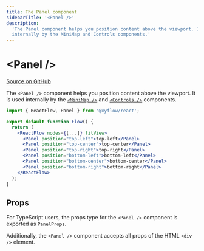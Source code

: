 ```yaml
---
title: The Panel component
sidebarTitle: '<Panel />'
description:
  'The Panel component helps you position content above the viewport. It is used
  internally by the MiniMap and Controls components.'
---
```


# \<Panel />

[Source on GitHub](https://github.com/xyflow/xyflow/blob/main/packages/react/src/components/Panel/index.tsx)

The `<Panel />` component helps you position content above the viewport. It is
used internally by the [`<MiniMap />`](/api-reference/components/minimap) and [`<Controls />`](/api-reference/components/controls)
components.

```jsx
import { ReactFlow, Panel } from '@xyflow/react';

export default function Flow() {
  return (
    <ReactFlow nodes={[...]} fitView>
      <Panel position="top-left">top-left</Panel>
      <Panel position="top-center">top-center</Panel>
      <Panel position="top-right">top-right</Panel>
      <Panel position="bottom-left">bottom-left</Panel>
      <Panel position="bottom-center">bottom-center</Panel>
      <Panel position="bottom-right">bottom-right</Panel>
    </ReactFlow>
  );
}
```

## Props

For TypeScript users, the props type for the `<Panel />` component is exported
as `PanelProps`.

<APIDocs componentName="Panel" groupKeys="ComponentProps<'div'>" />

Additionally, the `<Panel />` component accepts all props of the HTML `<div />`
element.
